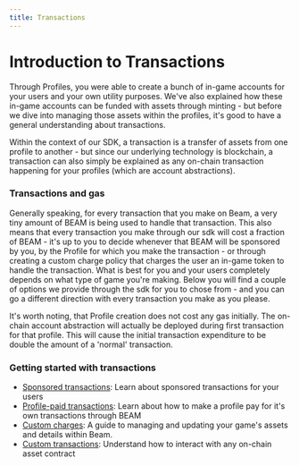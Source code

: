 ```yaml
---
title: Transactions
---
```


# Introduction to Transactions

Through Profiles, you were able to create a bunch of in-game accounts for your users and your own utility purposes. We've also explained how these in-game accounts can be funded with assets through minting - but before we dive into managing those assets within the profiles, it's good to have a general understanding about transactions.

Within the context of our SDK, a transaction is a transfer of assets from one profile to another - but since our underlying technology is blockchain, a transaction can also simply be explained as any on-chain transaction happening for your profiles (which are account abstractions).

### Transactions and gas

Generally speaking, for every transaction that you make on Beam, a very tiny amount of BEAM is being used to handle that transaction. This also means that every transaction you make through our sdk will cost a fraction of BEAM - it's up to you to decide whenever that BEAM will be sponsored by you, by the Profile for which you make the transaction - or through creating a custom charge policy that charges the user an in-game token to handle the transaction. What is best for you and your users completely depends on what type of game you're making. Below you will find a couple of options we provide through the sdk for you to chose from - and you can go a different direction with every transaction you make as you please.

It's worth noting, that Profile creation does not cost any gas initially. The on-chain account abstraction will actually be deployed during first transaction for that profile. This will cause the initial transaction expenditure to be double the amount of a 'normal' transaction.

### Getting started with transactions

- [Sponsored transactions](/service/transactions/sponsored-transactions): Learn about sponsored transactions for your users
- [Profile-paid transactions](/service/transactions/profile-paid-transactions): Learn about how to make a profile pay for it's own transactions through BEAM
- [Custom charges](/service/transactions/custom-charges): A guide to managing and updating your game's assets and details within Beam.
- [Custom transactions](/service/transactions/custom-transactions): Understand how to interact with any on-chain asset contract
